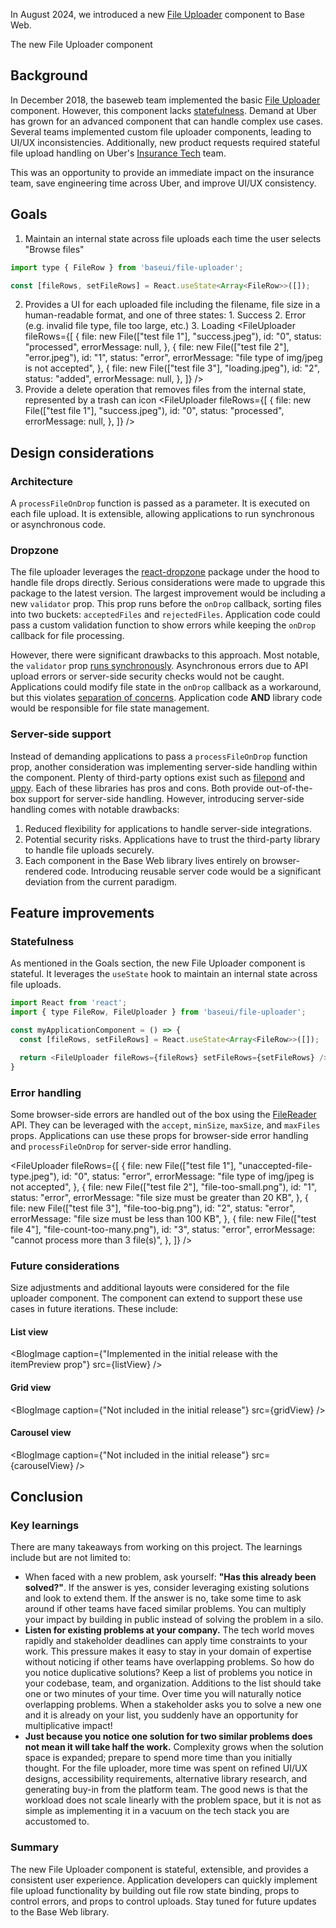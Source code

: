 

<Meta data={metadata} />

In August 2024, we introduced a new [File Uploader](/components/file-uploader) component to Base Web.

<FileUploader />
<Caption>The new File Uploader component</Caption>

## Background

In December 2018, the baseweb team implemented the basic [File Uploader](/components/file-uploader) component.
However, this component lacks [statefulness](https://github.com/uber/baseweb/pull/795).
Demand at Uber has grown for an advanced component that can handle complex use cases.
Several teams implemented custom file uploader components, leading to UI/UX inconsistencies.
Additionally, new product requests required stateful file upload handling on Uber's [Insurance Tech](https://www.uber.com/blog/insuretech-insurance-compliance/) team.

This was an opportunity to provide an immediate impact on the insurance team, save engineering time across Uber, and improve UI/UX consistency.

## Goals

1. Maintain an internal state across file uploads each time the user selects "Browse files"

```js
import type { FileRow } from 'baseui/file-uploader';

const [fileRows, setFileRows] = React.useState<Array<FileRow>>([]);
```

2. Provides a UI for each uploaded file including the filename, file size in a human-readable format, and one of three states: 1. Success 2. Error (e.g. invalid file type, file too large, etc.) 3. Loading
   <FileUploader
     fileRows={[
       {
         file: new File(["test file 1"], "success.jpeg"),
         id: "0",
         status: "processed",
         errorMessage: null,
       },
       {
         file: new File(["test file 2"], "error.jpeg"),
         id: "1",
         status: "error",
         errorMessage: "file type of img/jpeg is not accepted",
       },
       {
         file: new File(["test file 3"], "loading.jpeg"),
         id: "2",
         status: "added",
         errorMessage: null,
       },
     ]}
   />
3. Provide a delete operation that removes files from the internal state, represented by a trash can icon
   <FileUploader
     fileRows={[
       {
         file: new File(["test file 1"], "success.jpeg"),
         id: "0",
         status: "processed",
         errorMessage: null,
       },
     ]}
   />

## Design considerations

### Architecture

<BlogImage src={architectureDiagram} />

A `processFileOnDrop` function is passed as a parameter.
It is executed on each file upload.
It is extensible, allowing applications to run synchronous or asynchronous code.

### Dropzone

The file uploader leverages the [react-dropzone](https://react-dropzone.js.org/) package under the hood to handle file drops directly.
Serious considerations were made to upgrade this package to the latest version.
The largest improvement would be including a new `validator` prop.
This prop runs before the `onDrop` callback, sorting files into two buckets: `acceptedFiles` and `rejectedFiles`.
Application code could pass a custom validation function to show errors while keeping the `onDrop` callback for file processing.

However, there were significant drawbacks to this approach.
Most notable, the `validator` prop [runs synchronously](https://github.com/react-dropzone/react-dropzone/blob/99b43e802e42f949b9c19aaf74556d611584353d/src/index.js#L582).
Asynchronous errors due to API upload errors or server-side security checks would not be caught.
Applications could modify file state in the `onDrop` callback as a workaround, but this violates [separation of concerns](https://en.wikipedia.org/wiki/Separation_of_concerns).
Application code **AND** library code would be responsible for file state management.

### Server-side support

Instead of demanding applications to pass a `processFileOnDrop` function prop, another consideration was implementing server-side handling within the component.
Plenty of third-party options exist such as [filepond](https://pqina.nl/filepond/) and [uppy](https://uppy.io/).
Each of these libraries has pros and cons. Both provide out-of-the-box support for server-side handling.
However, introducing server-side handling comes with notable drawbacks:

1. Reduced flexibility for applications to handle server-side integrations.
2. Potential security risks. Applications have to trust the third-party library to handle file uploads securely.
3. Each component in the Base Web library lives entirely on browser-rendered code. Introducing reusable server code would be a significant deviation from the current paradigm.

## Feature improvements

### Statefulness

As mentioned in the Goals section, the new File Uploader component is stateful.
It leverages the `useState` hook to maintain an internal state across file uploads.

```js
import React from 'react';
import { type FileRow, FileUploader } from 'baseui/file-uploader';

const myApplicationComponent = () => {
  const [fileRows, setFileRows] = React.useState<Array<FileRow>>([]);

  return <FileUploader fileRows={fileRows} setFileRows={setFileRows} />
}
```

### Error handling

Some browser-side errors are handled out of the box using the [FileReader](https://developer.mozilla.org/en-US/docs/Web/API/FileReader) API.
They can be leveraged with the `accept`, `minSize`, `maxSize`, and `maxFiles` props.
Applications can use these props for browser-side error handling and `processFileOnDrop` for server-side error handling.

<FileUploader
  fileRows={[
    {
      file: new File(["test file 1"], "unaccepted-file-type.jpeg"),
      id: "0",
      status: "error",
      errorMessage: "file type of img/jpeg is not accepted",
    },
    {
      file: new File(["test file 2"], "file-too-small.png"),
      id: "1",
      status: "error",
      errorMessage: "file size must be greater than 20 KB",
    },
    {
      file: new File(["test file 3"], "file-too-big.png"),
      id: "2",
      status: "error",
      errorMessage: "file size must be less than 100 KB",
    },
    {
      file: new File(["test file 4"], "file-count-too-many.png"),
      id: "3",
      status: "error",
      errorMessage: "cannot process more than 3 file(s)",
    },
  ]}
/>

### Future considerations

Size adjustments and additional layouts were considered for the file uploader component.
The component can extend to support these use cases in future iterations.
These include:

#### List view

<BlogImage
  caption={"Implemented in the initial release with the itemPreview prop"}
  src={listView}
/>

#### Grid view

<BlogImage caption={"Not included in the initial release"} src={gridView} />

#### Carousel view

<BlogImage caption={"Not included in the initial release"} src={carouselView} />

## Conclusion

### Key learnings

There are many takeaways from working on this project. The learnings include but are not limited to:

- When faced with a new problem, ask yourself: **"Has this already been solved?"**. If the answer is yes, consider leveraging existing solutions and look to extend them. If the answer is no, take some time to ask around if other teams have faced similar problems. You can multiply your impact by building in public instead of solving the problem in a silo.
- **Listen for existing problems at your company.** The tech world moves rapidly and stakeholder deadlines can apply time constraints to your work. This pressure makes it easy to stay in your domain of expertise without noticing if other teams have overlapping problems. So how do you notice duplicative solutions? Keep a list of problems you notice in your codebase, team, and organization. Additions to the list should take one or two minutes of your time. Over time you will naturally notice overlapping problems. When a stakeholder asks you to solve a new one and it is already on your list, you suddenly have an opportunity for multiplicative impact!
- **Just because you notice one solution for two similar problems does not mean it will take half the work.** Complexity grows when the solution space is expanded; prepare to spend more time than you initially thought. For the file uploader, more time was spent on refined UI/UX designs, accessibility requirements, alternative library research, and generating buy-in from the platform team. The good news is that the workload does not scale linearly with the problem space, but it is not as simple as implementing it in a vacuum on the tech stack you are accustomed to.

### Summary

The new File Uploader component is stateful, extensible, and provides a consistent user experience.
Application developers can quickly implement file upload functionality by building out file row state binding, props to control errors, and props to control uploads.
Stay tuned for future updates to the Base Web library.
